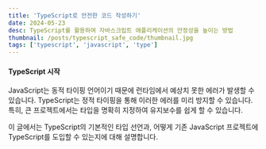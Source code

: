 ```yaml
---
title: 'TypeScript로 안전한 코드 작성하기'
date: 2024-05-23
desc: TypeScript를 활용하여 자바스크립트 애플리케이션의 안정성을 높이는 방법
thumbnail: /posts/typescript_safe_code/thumbnail.jpg
tags: ['typescript', 'javascript', 'type']
---
```


#### TypeScript 시작

JavaScript는 동적 타이핑 언어이기 때문에 런타임에서 예상치 못한 에러가 발생할 수 있습니다. TypeScript는 정적 타이핑을 통해 이러한 에러를 미리 방지할 수 있습니다. 특히, 큰 프로젝트에서는 타입을 명확히 지정하여 유지보수를 쉽게 할 수 있습니다.

이 글에서는 TypeScript의 기본적인 타입 선언과, 어떻게 기존 JavaScript 프로젝트에 TypeScript를 도입할 수 있는지에 대해 설명합니다.
